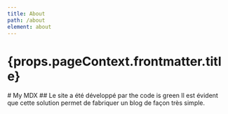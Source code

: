 ```yaml
---
title: About
path: /about
element: about
---
```

<h1>{props.pageContext.frontmatter.title}</h1>
# My MDX
## Le site a été développé par the code is green
Il est évident que cette solution permet de fabriquer un blog de façon très simple.
